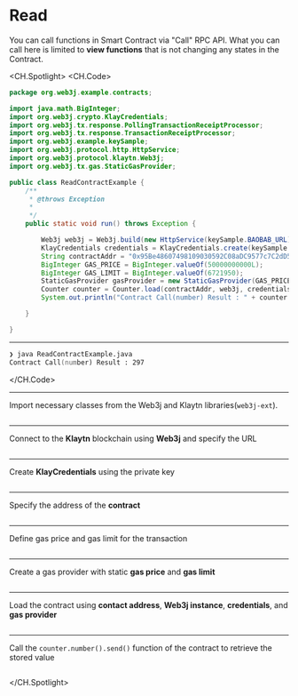 # Read
You can call functions in Smart Contract via "Call" RPC API. What you can call here is limited to **view functions** that is not changing any states in the Contract.

<CH.Spotlight>
<CH.Code>

```java ReadContractExample.java
package org.web3j.example.contracts;

import java.math.BigInteger;
import org.web3j.crypto.KlayCredentials;
import org.web3j.tx.response.PollingTransactionReceiptProcessor;
import org.web3j.tx.response.TransactionReceiptProcessor;
import org.web3j.example.keySample;
import org.web3j.protocol.http.HttpService;
import org.web3j.protocol.klaytn.Web3j;
import org.web3j.tx.gas.StaticGasProvider;

public class ReadContractExample {
    /**
     * @throws Exception
     * 
     */
    public static void run() throws Exception {

        Web3j web3j = Web3j.build(new HttpService(keySample.BAOBAB_URL));
        KlayCredentials credentials = KlayCredentials.create(keySample.LEGACY_KEY_privkey);
        String contractAddr = "0x95Be48607498109030592C08aDC9577c7C2dD505";
        BigInteger GAS_PRICE = BigInteger.valueOf(50000000000L);
        BigInteger GAS_LIMIT = BigInteger.valueOf(6721950);
        StaticGasProvider gasProvider = new StaticGasProvider(GAS_PRICE, GAS_LIMIT);
        Counter counter = Counter.load(contractAddr, web3j, credentials.convertToCredentials(), gasProvider);
        System.out.println("Contract Call(number) Result : " + counter.number().send());

    }

}

```
---
```zsh output
❯ java ReadContractExample.java
Contract Call(number) Result : 297
```
</CH.Code>


---
Import necessary classes from the Web3j and Klaytn libraries(`web3j-ext`).
```java ReadContractExample.java focus=3:8

```
---
Connect to the **Klaytn** blockchain using **Web3j** and specify the URL
```java ReadContractExample.java focus=17

```
---
Create **KlayCredentials** using the private key
```java ReadContractExample.java focus=18

```
---
Specify the address of the **contract**
```java ReadContractExample.java focus=19

```
---
Define gas price and gas limit for the transaction
```java ReadContractExample.java focus=20:21

```
---
Create a gas provider with static **gas price** and **gas limit**
```java ReadContractExample.java focus=22

```
---
Load the contract using **contact address**, **Web3j instance**, **credentials**, and **gas provider**
```java ReadContractExample.java focus=23

```
---
Call the `counter.number().send()` function of the contract to retrieve the stored value
```java ReadContractExample.java focus=24

```



</CH.Spotlight>
